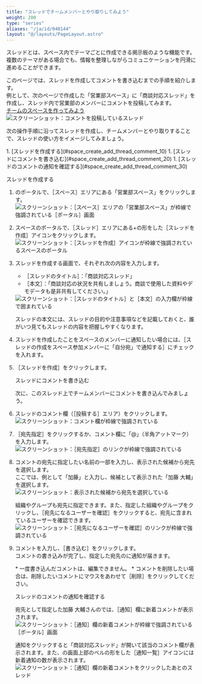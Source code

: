 ```yaml
---
title: "スレッドでチームメンバーとやり取りしてみよう"
weight: 200
type: "series"
aliases: "/ja/id/040144"
layout: "@/layouts/PageLayout.astro"
---
```



スレッドとは、スペース内でテーマごとに作成できる掲示板のような機能です。複数のテーマがある場合でも、情報を整理しながらコミュニケーションを円滑に進めることができます。

このページでは、スレッドを作成してコメントを書き込むまでの手順を紹介します。  
例として、次のページで作成した「営業部スペース」に「商談対応スレッド」を作成し、スレッド内で営業部のメンバーにコメントを投稿してみます。  
[チームのスペースを作ってみよう](/k/ja/id/040143.html)  
<Img src="/k/kintone/img-ja/add_thread_commnent_img09.png" alt="スクリーンショット：コメントを投稿しているスレッド" />

次の操作手順に沿ってスレッドを作成し、チームメンバーとやり取りすることで、スレッドの使い方をイメージしてみましょう。

<Listsummary>
  1. [スレッドを作成する](#space_create_add_thread_comment_10)
  1. [スレッドにコメントを書き込む](#space_create_add_thread_comment_20)
  1. [スレッドのコメントの通知を確認する](#space_create_add_thread_comment_30)
</Listsummary>

<Heading level={2} id="space_create_add_thread_comment_10">スレッドを作成する</Heading>

1. <Kintone />のポータルで、［スペース］エリアにある「営業部スペース」をクリックします。
   <Img src="/k/kintone/img-ja/add_thread_commnent_img01.png" alt="スクリーンショット：［スペース］エリアの「営業部スペース」が枠線で強調されている［ポータル］画面" />

1. スペースのポータルで、［スレッド］エリアにある+の形をした［スレッドを作成］アイコンをクリックします。
   <Img src="/k/kintone/img-ja/add_thread_commnent_img02.png" alt="スクリーンショット：［スレッドを作成］アイコンが枠線で強調されているスペースのポータル" />

1. スレッドを作成する画面で、それぞれ次の内容を入力します。
   * ［スレッドのタイトル］：「商談対応スレッド」
   * ［本文］：「商談対応の状況を共有しましょう。商談で使用した資料やデモデータも是非共有してください。」

   <Img src="/k/kintone/img-ja/add_thread_commnent_img03.png" alt="スクリーンショット：［スレッドのタイトル］と［本文］の入力欄が枠線で囲まれている" />

   <Hint>スレッドの本文には、スレッドの目的や注意事項などを記載しておくと、誰がいつ見てもスレッドの内容を把握しやすくなります。</Hint>

1. スレッドを作成したことをスペースのメンバーに通知したい場合には、［スレッドの作成をスペース参加メンバーに「自分宛」で通知する］にチェックを入れます。

1. ［スレッドを作成］をクリックします。

   <Heading level={2} id="space_create_add_thread_comment_20">スレッドにコメントを書き込む</Heading>

   次に、このスレッド上でチームメンバーにコメントを書き込んでみましょう。

1. スレッドのコメント欄（［投稿する］エリア）をクリックします。
   <Img src="/k/kintone/img-ja/add_thread_commnent_img04.png" alt="スクリーンショット：コメント欄が枠線で強調されている" />

1. ［宛先指定］をクリックするか、コメント欄に「@」（半角アットマーク）を入力します。
   <Img src="/k/kintone/img-ja/add_thread_commnent_img05.png" alt="スクリーンショット：［宛先指定］のリンクが枠線で強調されている" />

1. コメントの宛先に指定したい名前の一部を入力し、表示された候補から宛先を選択します。  
  ここでは、例として「加藤」と入力し、候補として表示された「加藤 大輔」を選択します。
   <Img src="/k/kintone/img-ja/add_thread_commnent_img06.png" alt="スクリーンショット：表示された候補から宛先を選択している" />

   <Note>
   組織やグループも宛先に指定できます。また、指定した組織やグループをクリックし、［宛先になるユーザーを確認］をクリックすると、宛先に含まれているユーザーを確認できます。  
      <Img src="/k/kintone/img-ja/comment_address_img05_1.png" alt="スクリーンショット：［宛先になるユーザーを確認］のリンクが枠線で強調されている" />
   </Note>

1. コメントを入力し、［書き込む］をクリックします。  
  コメントの書き込みが完了し、指定した宛先の<Kintone />に通知が届きます。

   <Note>
   * 一度書き込んだコメントは、編集できません。
   * コメントを削除したい場合は、削除したいコメントにマウスをあわせて［削除］をクリックしてください。
   </Note>

   <Heading level={2} id="space_create_add_thread_comment_30">スレッドのコメントの通知を確認する</Heading>

   宛先として指定した加藤 大輔さんの<Kintone />では、［通知］欄に新着コメントが表示されます。  
   <Img src="/k/kintone/img-ja/add_thread_commnent_img07.png" alt="スクリーンショット：［通知］欄の新着コメントが枠線で強調されている［ポータル］画面" />

   通知をクリックすると「商談対応スレッド」が開いて該当のコメント欄が表示されます。また、<Kintone />の画面上部のベルの形をした［通知一覧］アイコンには新着通知の数が表示されます。
   <Img src="/k/kintone/img-ja/add_thread_commnent_img08.png" alt="スクリーンショット：［通知］欄の新着コメントをクリックしたあとのスレッド" />
